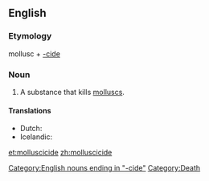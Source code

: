 ==English==

===Etymology===
mollusc + [[-cide]]

===Noun===
{{en-noun}}

# A substance that kills [[mollusc]]s.

====Translations====
* Dutch: {{t+|nl|slakkenbestrijdingsmiddel}}
* Icelandic: {{t|is|lindýraeitur|n}}

[[Category:English nouns ending in "-cide"]]
[[Category:Death]]

[[et:molluscicide]]
[[zh:molluscicide]]